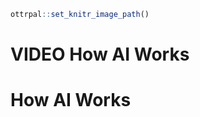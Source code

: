 
```r
ottrpal::set_knitr_image_path()
```

# VIDEO How AI Works

# How AI Works

<!-- ## Motivation -->


<!-- ## Target Audience   -->

<!-- The course is intended for ... -->

<!-- ## Curriculum   -->

<!-- The course covers... -->

